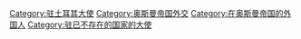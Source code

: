 [[Category:驻土耳其大使|Category:驻土耳其大使]]
[[Category:奥斯曼帝国外交|Category:奥斯曼帝国外交]]
[[Category:在奥斯曼帝国的外国人|Category:在奥斯曼帝国的外国人]]
[[Category:驻已不存在的国家的大使|Category:驻已不存在的国家的大使]]